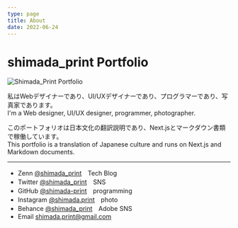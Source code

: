 ```yaml
---
type: page
title: About
date: 2022-06-24
---
```


# shimada_print Portfolio  

<Image
  src="/images/sp_portfolio-1.jpg"
  alt="Shimada_Print Portfolio"
  width={593}
  height={466}
  priority
  className="next-image"
/>

私はWebデザイナーであり、UI/UXデザイナーであり、プログラマーであり、写真家であります。  
I'm a Web designer, UI/UX designer, programmer, photographer.

このポートフォリオは日本文化の翻訳説明であり、Next.jsとマークダウン書類で稼働しています。  
This portfolio is a translation of Japanese culture and runs on Next.js and Markdown documents.

---

- Zenn [@shimada_print](https://zenn.dev/shimada_print)　Tech Blog
- Twitter [@shimada_print](https://twitter.com/shimada_print)　SNS
- GitHub [@shimada-print](https://github.com/shimada-print)　programming
- Instagram [@shimada.print](https://instagram.com/shimada.print)　photo
- Behance [@shimada_print](https://www.behance.net/shimada_print)　Adobe SNS
- Email shimada.print@gmail.com
